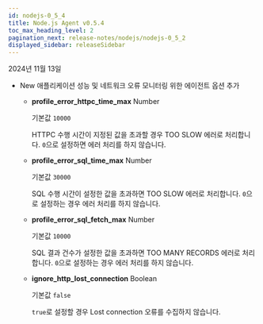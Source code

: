 ```yaml
---
id: nodejs-0_5_4
title: Node.js Agent v0.5.4
toc_max_heading_level: 2
pagination_next: release-notes/nodejs/nodejs-0_5_2
displayed_sidebar: releaseSidebar
---
```


2024년 11월 13일

- <Status priority='1'>New</Status> 애플리케이션 성능 및 네트워크 오류 모니터링 위한 에이전트 옵션 추가 

  - **profile_error_httpc_time_max** <span class='type'>Number</span>

    기본값 `10000`

    HTTPC 수행 시간이 지정된 값을 초과할 경우 TOO SLOW 에러로 처리합니다. `0`으로 설정하면 에러 처리를 하지 않습니다.

  - **profile_error_sql_time_max** <span class='type'>Number</span> 

    기본값 `30000`

    SQL 수행 시간이 설정한 값을 초과하면 TOO SLOW 에러로 처리합니다. `0`으로 설정하는 경우 에러 처리를 하지 않습니다.

  - **profile_error_sql_fetch_max** <span class='type'>Number</span>

    기본값 `10000`

    SQL 결과 건수가 설정한 값을 초과하면 TOO MANY RECORDS 에러로 처리합니다. `0`으로 설정하는 경우 에러 처리를 하지 않습니다.

  - **ignore_http_lost_connection** <span class='type'>Boolean</span>

    기본값 `false`

    `true`로 설정할 경우 Lost connection 오류를 수집하지 않습니다.



<DownloadNode ver="0.5.4" />